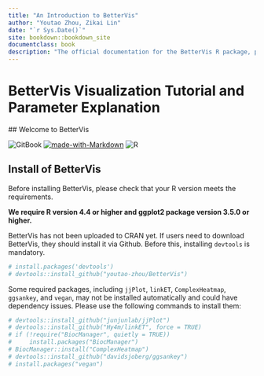 ```yaml
--- 
title: "An Introduction to BetterVis"
author: "Youtao Zhou, Zikai Lin"
date: "`r Sys.Date()`"
site: bookdown::bookdown_site
documentclass: book
description: "The official documentation for the BetterVis R package, providing a comprehensive guide to creating beautiful and informative visualizations."
---
```


# BetterVis Visualization Tutorial and Parameter Explanation {#introduction}
  
  ## Welcome to BetterVis
  
![GitBook](https://img.shields.io/badge/GitBook-%23000000.svg?style=for-the-badge&logo=gitbook&logoColor=white) [![made-with-Markdown](https://img.shields.io/badge/Made%20with-Markdown-1f425f.svg)](http://commonmark.org) ![R](https://img.shields.io/badge/r-%23276DC3.svg?style=for-the-badge&logo=r&logoColor=white)

## Install of BetterVis

Before installing BetterVis, please check that your R version meets the requirements.

**We require R version 4.4 or higher and ggplot2 package version 3.5.0 or higher.**
  
  BetterVis has not been uploaded to CRAN yet. If users need to download BetterVis, they should install it via Github. Before this, installing `devtools` is mandatory.

```R
# install.packages('devtools')
# devtools::install_github("youtao-zhou/BetterVis")
```

Some required packages, including `jjPlot`, `linkET`, `ComplexHeatmap`, `ggsankey`, and `vegan`, may not be installed automatically and could have dependency issues. Please use the following commands to install them:
  
```R
# devtools::install_github("junjunlab/jjPlot")
# devtools::install_github("Hy4m/linkET", force = TRUE)
# if (!require("BiocManager", quietly = TRUE))
#     install.packages("BiocManager")
# BiocManager::install("ComplexHeatmap")
# devtools::install_github("davidsjoberg/ggsankey")
# install.packages("vegan")
```
